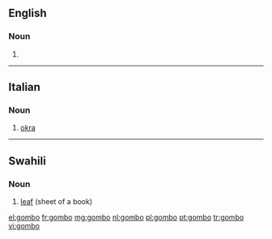 ==English==

===Noun===
{{en-noun|~}}

# {{alternative form of|gumbo}}

{{Webster 1913}}

----

==Italian==

===Noun===
{{it-noun|m}}

# [[okra]]

----

==Swahili==

===Noun===
{{sw-noun}}

# [[leaf]] (sheet of a book)

{{tbot entry|Swahili|leaf|2007|November}}

[[el:gombo]]
[[fr:gombo]]
[[mg:gombo]]
[[nl:gombo]]
[[pl:gombo]]
[[pt:gombo]]
[[tr:gombo]]
[[vi:gombo]]